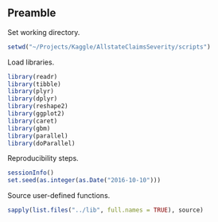 ## Preamble

Set working directory.

```{r}
setwd("~/Projects/Kaggle/AllstateClaimsSeverity/scripts")
```

Load libraries.

```{r}
library(readr)
library(tibble)
library(plyr)
library(dplyr)
library(reshape2)
library(ggplot2)
library(caret)
library(gbm)
library(parallel)
library(doParallel)
```

Reproducibility steps.

```{r}
sessionInfo()
set.seed(as.integer(as.Date("2016-10-10")))
```

Source user-defined functions.

```{r}
sapply(list.files("../lib", full.names = TRUE), source)
```
